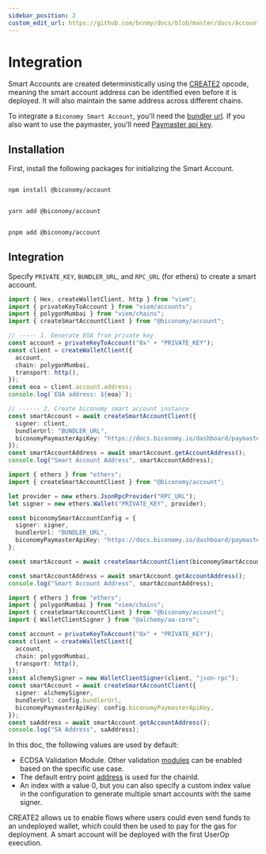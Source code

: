 ```yaml
---
sidebar_position: 2
custom_edit_url: https://github.com/bcnmy/docs/blob/master/docs/Account/integration.mdx
---
```


# Integration

Smart Accounts are created deterministically using the [CREATE2](https://docs.openzeppelin.com/cli/2.7/deploying-with-create2) opcode, meaning the smart account address can be identified even before it is deployed. It will also maintain the same address across different chains.

To integrate a `Biconomy Smart Account`, you'll need the [bundler url](/dashboard#bundler-url). If you also want to use the paymaster, you'll need [Paymaster api key](/paymaster).

## Installation

First, install the following packages for initializing the Smart Account.


<Tabs>
<TabItem value="js" label="npm">

```bash

npm install @biconomy/account

```

</TabItem>
<TabItem value="py" label="yarn">

```bash

yarn add @biconomy/account

```

</TabItem>
<TabItem value="java" label="pnpm">

```bash

pnpm add @biconomy/account

```

</TabItem>
</Tabs>

## Integration

Specify `PRIVATE_KEY`, `BUNDLER_URL`, and `RPC_URL` (for ethers) to create a smart account.

<Tabs>
<TabItem value="js" label="Viem">

```typescript
import { Hex, createWalletClient, http } from "viem";
import { privateKeyToAccount } from "viem/accounts";
import { polygonMumbai } from "viem/chains";
import { createSmartAccountClient } from "@biconomy/account";

// ----- 1. Generate EOA from private key
const account = privateKeyToAccount("0x" + "PRIVATE_KEY");
const client = createWalletClient({
  account,
  chain: polygonMumbai,
  transport: http(),
});
const eoa = client.account.address;
console.log(`EOA address: ${eoa}`);

// ------ 2. Create biconomy smart account instance
const smartAccount = await createSmartAccountClient({
  signer: client,
  bundlerUrl: "BUNDLER_URL",
  biconomyPaymasterApiKey: "https://docs.biconomy.io/dashboard/paymaster", // optional
});
const smartAccountAddress = await smartAccount.getAccountAddress();
console.log("Smart Account Address", smartAccountAddress);
```

</TabItem>
<TabItem value="py" label="Ethers">

```typescript
import { ethers } from "ethers";
import { createSmartAccountClient } from "@biconomy/account";

let provider = new ethers.JsonRpcProvider("RPC_URL");
let signer = new ethers.Wallet("PRIVATE_KEY", provider);

const biconomySmartAccountConfig = {
  signer: signer,
  bundlerUrl: "BUNDLER_URL",
  biconomyPaymasterApiKey: "https://docs.biconomy.io/dashboard/paymaster", // optional
};

const smartAccount = await createSmartAccountClient(biconomySmartAccountConfig);

const smartAccountAddress = await smartAccount.getAccountAddress();
console.log("Smart Account Address", smartAccountAddress);
```

</TabItem>

<TabItem value="Alchemy" label="Alchemy">

```typescript
import { ethers } from "ethers";
import { polygonMumbai } from "viem/chains";
import { createSmartAccountClient } from "@biconomy/account";
import { WalletClientSigner } from "@alchemy/aa-core";

const account = privateKeyToAccount("0x" + "PRIVATE_KEY");
const client = createWalletClient({
  account,
  chain: polygonMumbai,
  transport: http(),
});
const alchemySigner = new WalletClientSigner(client, "json-rpc");
const smartAccount = await createSmartAccountClient({
  signer: alchemySigner,
  bundlerUrl: config.bundlerUrl,
  biconomyPaymasterApiKey: config.biconomyPaymasterApiKey,
});
const saAddress = await smartAccount.getAccountAddress();
console.log("SA Address", saAddress);
```

</TabItem>

</Tabs>

In this doc, the following values are used by default:

- ECDSA Validation Module. Other validation [modules](/modules) can be enabled based on the specific use case.
- The default entry point [address](contracts.md) is used for the chainId.
- An index with a value 0, but you can also specify a custom index value in the configuration to generate multiple smart accounts with the same signer.

CREATE2 allows us to enable flows where users could even send funds to an undeployed wallet, which could then be used to pay for the gas for deployment.
A smart account will be deployed with the first UserOp execution.
